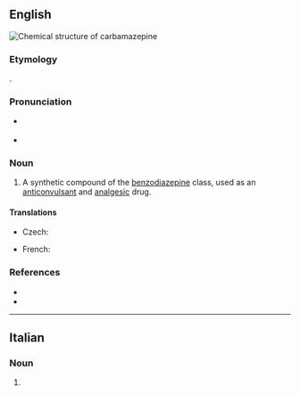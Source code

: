 ==English==
[[File:Carbamazepine Structure.svg|thumb|Chemical structure of '''carbamazepine''']]
{{wikipedia}}

===Etymology===
{{blend|en|carbamoyl|benzazepine}}.

===Pronunciation===
* {{a|RP}} {{IPA|en|/ˌkɑː.bəˈmeɪ.zɪp.iːn/}}
* {{a|GA}} {{IPA|en|/ˌkɑɹ.bəˈmæz.əˌpiːn/}}

===Noun===
{{en-noun|~}}

# {{lb|en|pharmaceutical drug}} A synthetic compound of the [[benzodiazepine]] class, used as an [[anticonvulsant]] and [[analgesic]] drug.

====Translations====
{{trans-top|anticonvulsant drug used in the treatment of epilepsy}}
* Czech: {{t|cs|karbamazepin|m}}
{{trans-mid}}
* French: {{t+|fr|carbamazépine|f}}
{{trans-bottom}}

===References===
* {{R:Lexico}}
* {{R:Merriam-Webster Online}}

----

==Italian==

===Noun===
{{head|it|noun plural form|g=f}}

# {{plural of|it|carbamazepina}}